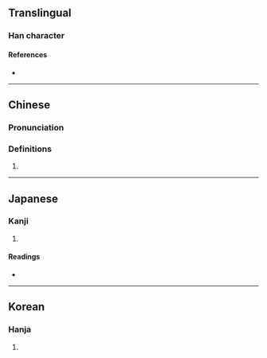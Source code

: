 {{character info/new}}
==Translingual==

===Han character===
{{Han char|rn=64|rad=手|as=07|sn=10|four=52041|canj=QNKM|ids=⿰扌延}}

====References====
* {{Han ref|kx=0432.050|dkj=12107|dj=0781.140|hdz=31871.060|uh=633B|ud=25403|bh=D57D|bd=54653}}

----

==Chinese==
{{zh-forms}}

===Pronunciation===
{{zh-pron
|m=shān,yán
|c=saan1
}}

===Definitions===
{{zh-hanzi}}

# {{rfdef|zh}}

----

==Japanese==

===Kanji===
{{ja-kanji|grade=|rs=手07}}

# {{defn|lang=ja|sort=手07}}

====Readings====
* {{ja-readings
|on=せん, てん, えん
|kun=こ-ねる, の-ばす
}}

----

==Korean==

===Hanja===
{{ko-hanja|hangeul=연|eumhun=|rv=yeon|mr=yŏn|y=yen}}

# {{defn|lang=ko|sort=手07}}
